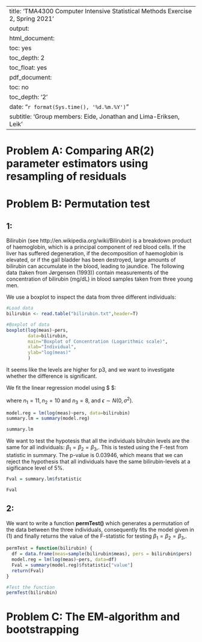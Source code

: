 
--- 
title: 'TMA4300 Computer Intensive Statistical Methods Exercise 2, Spring 2021'
output:
  html_document:
    toc: yes
    toc_depth: 2
    toc_float: yes
  pdf_document:
    toc: no
    toc_depth: '2'
date: "`r format(Sys.time(), '%d.%m.%Y')`"
subtitle: 'Group members: Eide, Jonathan and Lima-Eriksen, Leik'
---

\usepackage{amsmath}

\newcommand{\indep}{\perp \!\!\! \perp}
\newcommand{\vect}[1]{\boldsymbol{\mathbf{#1} }}
\newcommand{\matr}[1]{\boldsymbol{\mathbf{#1} }}
\newcommand{\Var}{\textrm{Var}}
\newcommand{\E}{\textrm{E}}
\newcommand{\Cov}{\textrm{Cov}}
\newcommand{\Corr}{\textrm{Corr}}

# Problem A: Comparing AR(2) parameter estimators using resampling of residuals


# Problem B: Permutation test

## 1:
Bilirubin (see http://en.wikipedia.org/wiki/Bilirubin) is a breakdown product of haemoglobin,
which is a principal component of red blood cells. If the liver has suffered degeneration, if the decomposition of haemoglobin is elevated, or if the gall bladder has been destroyed, large amounts of bilirubin can
accumulate in the blood, leading to jaundice. The following data (taken from Jørgensen (1993)) contain
measurements of the concentration of bilirubin (mg/dL) in blood samples taken from three young men.

We use a boxplot to inspect the data from three different individuals:
```R
#Load data
bilirubin <- read.table("bilirubin.txt",header=T)

#Boxplot of data
boxplot(log(meas)~pers,
        data=bilirubin,
        main="Boxplot of Concentration (Logarithmic scale)",
        xlab="Individual",
        ylab="log(meas)"
        )

```

It seems like the levels are higher for p3, and we want to investigate whether the difference is significant.

We fit the linear regression model using $ \textbf{lm} $:

\begin{equation} \label{eq:model_B1}
\ln(Y_{i,j}) = \beta_i + \epsilon_{i,j}, \qquad \textrm{with } i = 1,2,3 \textrm{ and } j = 1, \dots, n_i
\end{equation}

where $n_1=11, n_2=10$ and $n_3=8$, and $\epsilon \sim N(0, \sigma^2).$ 

```R
model.reg = lm(log(meas)~pers, data=bilirubin)
summary.lm = summary(model.reg)

summary.lm

```
We want to test the hypotesis that all the individuals bilrubin levels are the same for all individuals: $\beta_1=\beta_2=\beta_3,$. This is tested using the F-test from statistic in summary. The p-value is 0.03946, which means that we can reject the hypothesis that all individuals have the same bilirubin-levels at a sigificance level of 5%.


```R
Fval = summary.lm$fstatistic

Fval

```

## 2:

We want to write a function $\textbf{permTest()}$ which generates a permutation of the data between the three individuals, consequently fits the model given in (1) and finally returns the value of the F-statistic for
testing $\beta_1=\beta_2=\beta_3,$.


```R
permTest = function(bilirubin) {
  df = data.frame(meas=sample(bilirubin$meas), pers = bilirubin$pers)
  model.reg = lm(log(meas)~pers, data=df)
  Fval = summary(model.reg)$fstatistic["value"]
  return(Fval)
}

#Test the function
permTest(bilirubin)


```

# Problem C: The EM-algorithm and bootstrapping

